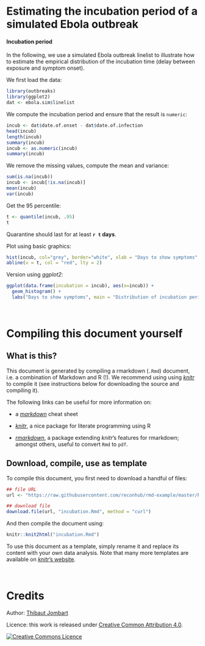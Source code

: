 

# Estimating the incubation period of a simulated Ebola outbreak



#### Incubation period

In the following, we use a simulated Ebola outbreak linelist to illustrate how to estimate the empirical distribution of the incubation time (delay between exposure and symptom onset).


We first load the data:

```r
library(outbreaks)
library(ggplot2)
dat <- ebola.sim$linelist
```

We compute the incubation period and ensure that the result is `numeric`:
```r
incub <- dat$date.of.onset - dat$date.of.infection
head(incub)
length(incub)
summary(incub)
incub <- as.numeric(incub)
summary(incub)
```

We remove the missing values, compute the mean and variance:
```r
sum(is.na(incub))
incub <- incub[!is.na(incub)]
mean(incub)
var(incub)
```

Get the 95 percentile:
```r
t <- quantile(incub, .95)
t
```

Quarantine should last for at least **`r t` days**.

Plot using basic graphics:
```r
hist(incub, col="grey", border="white", xlab = "Days to show symptoms", main = "Distribution of incubation period")
abline(v = t, col = "red", lty = 2)
```

Version using *ggplot2*:

```r
ggplot(data.frame(incubation = incub), aes(x=incub)) + 
  geom_histogram() +
  labs("Days to show symptoms", main = "Distribution of incubation period")
```



<br>

# Compiling this document yourself

## What is this?

This document is generated by compiling a rmarkdown (`.Rmd`) document, i.e. a combination of Markdown and R (!). We recommend using using [*knitr*](http://yihui.name/knitr/) to compile it (see instructions below for downloading the source and compiling it).

The following links can be useful for more information on:

- a [*markdown*](http://github.com/adam-p/markdown-here/wiki/Markdown-Cheatsheet) cheat sheet

- [*knitr*](http://yihui.name/knitr/), a nice package for literate programming using R

- [*rmarkdown*](http://rmarkdown.rstudio.com/), a package extending *knitr*'s features for rmarkdown; amongst others, useful to convert `Rmd` to `pdf`.


## Download, compile, use as template
To compile this document, you first need to download a handful of files:
```r
## file URL
url <- "https://raw.githubusercontent.com/reconhub/rmd-example/master/README.Rmd"

## download file
download.file(url, "incubation.Rmd", method = "curl")

```

And then compile the document using:
```r
knitr::knit2html("incubation.Rmd")
```

To use this document as a template, simply rename it and replace its content with your own data analysis. Note that many more templates are available on [*knitr*'s website](http://yihui.name/knitr/).



<br>

# Credits

Author: [Thibaut Jombart](https://sites.google.com/site/thibautjombart/)

Licence: this work is released under [Creative Common Attribution 4.0](http://creativecommons.org/licenses/by/4.0/).

<a rel="license" href="http://creativecommons.org/licenses/by/4.0/"><img alt="Creative Commons Licence" style="border-width:0" src="https://i.creativecommons.org/l/by/4.0/88x31.png" /></a>



